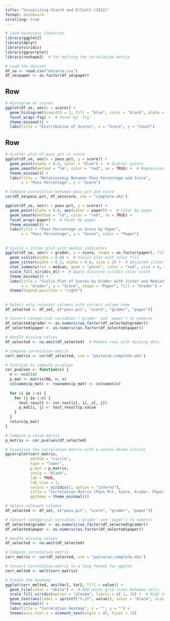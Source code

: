 ```yaml
---
title: "Visualizing Starch and Elliott (1912)"
format: dashboard
scrolling: true
---
```



```r
# Load necessary libraries
library(ggplot2)
library(dplyr)
library(viridis)
library(ggcorrplot)
library(reshape2)  # For melting the correlation matrix
```


```r
# Load the dataset
df_se <- read.csv("data/se.csv")
df_se$paper <- as.factor(df_se$paper)
```

## Row 

```r
# Histogram of scores
ggplot(df_se, aes(x = score)) +
  geom_histogram(binwidth = 2, fill = "blue", color = "black", alpha = 0.7) +
  facet_wrap(~fig) +  # Facet by 'fig'
  theme_minimal() +
  labs(title = "Distribution of Scores", x = "Score", y = "Count")
```


## Row 

```r
# Scatter plot of pass_pct vs score
ggplot(df_se, aes(x = pass.pct, y = score)) +
  geom_point(alpha = 0.6, color = "blue") +  # Scatter points
  geom_smooth(method = "lm", color = "red", se = TRUE) +  # Regression line with confidence interval
  theme_minimal() +
  labs(title = "Relationship Between Pass Percentage and Score",
       x = "Pass Percentage", y = "Score")
```

```r
# Compute correlation between pass_pct and score
cor(df_se$pass.pct, df_se$score, use = "complete.obs")  
```

```r
ggplot(df_se, aes(x = pass.pct, y = score)) +
  geom_point(alpha = 0.6, aes(color = paper)) +  # Color by paper
  geom_smooth(method = "lm", color = "red", se = TRUE) +
  facet_wrap(~paper) +  # Facet by paper
  theme_minimal() +
  labs(title = "Pass Percentage vs Score by Paper",
       x = "Pass Percentage", y = "Score", color = "Paper")
```

##


```r
# Violin + Jitter plot with median indicators
ggplot(df_se, aes(x = grader, y = score, shape = as.factor(paper), fill = grader)) +
  geom_violin(alpha = 0.8) +  # Violin plot with color fill
  geom_jitter(width = 0.3, alpha = 0.6, size = 2) +  # Adjusted jitter properties
  stat_summary(fun = median, geom = "point", color = "red", size = 4, shape = 23, fill = "red") +  # Median indicator in red
  scale_fill_viridis_d() +  # Apply discrete viridis color scale
  theme_minimal() +
  labs(title = "Violin Plot of Scores by Grader with Jitter and Median",
       x = "Grader", y = "Score", shape = "Paper", fill = "Grader") +
  theme(legend.position = "right")
```

##

```r
# Select only relevant columns with correct column name
df_selected <- df_se[, c("pass.pct", "score", "grader", "paper")]

# Convert categorical variables ('grader' and 'paper') to numeric
df_selected$grader <- as.numeric(as.factor(df_selected$grader))
df_selected$paper <- as.numeric(as.factor(df_selected$paper))

# Handle missing values
df_selected <- na.omit(df_selected)  # Remove rows with missing data

# Compute correlation matrix
corr_matrix <- cor(df_selected, use = "pairwise.complete.obs")  

# Function to compute p-values
cor_pvalues <- function(x) {
  n <- ncol(x)
  p_mat <- matrix(NA, n, n)
  colnames(p_mat) <- rownames(p_mat) <- colnames(x)
  
  for (i in 1:n) {
    for (j in 1:n) {
      test_result <- cor.test(x[, i], x[, j])
      p_mat[i, j] <- test_result$p.value
    }
  }
  return(p_mat)
}

# Compute p-value matrix
p_matrix <- cor_pvalues(df_selected)
```

```r
# Visualize the correlation matrix with p-values below circles
ggcorrplot(corr_matrix, 
           method = "circle",  
           type = "lower",  
           p.mat = p_matrix,  
           insig = "blank",  
           lab = TRUE,  
           lab_size = 3,  
           colors = viridis(3, option = "inferno"),  
           title = "Correlation Matrix (Pass Pct, Score, Grader, Paper) with P-Values",
           ggtheme = theme_minimal())
```

```r

# Select relevant columns
df_selected <- df_se[, c("pass.pct", "score", "grader", "paper")]

# Convert categorical variables ('grader' and 'paper') to numeric
df_selected$grader <- as.numeric(as.factor(df_selected$grader))
df_selected$paper <- as.numeric(as.factor(df_selected$paper))

# Handle missing values
df_selected <- na.omit(df_selected)  

# Compute correlation matrix
corr_matrix <- cor(df_selected, use = "pairwise.complete.obs")

# Convert correlation matrix to a long format for ggplot
corr_melted <- melt(corr_matrix)

# Create the heatmap
ggplot(corr_melted, aes(Var1, Var2, fill = value)) +
  geom_tile(color = "white") +  # Add white grid lines between cells
  scale_fill_viridis(option = "plasma", limits = c(-1, 1)) +  # High contrast colors
  geom_text(aes(label = sprintf("%.2f", value)), color = "black", size = 4) +  # Add correlation values
  theme_minimal() +
  labs(title = "Correlation Heatmap", x = "", y = "") +
  theme(axis.text.x = element_text(angle = 45, hjust = 1))
```
